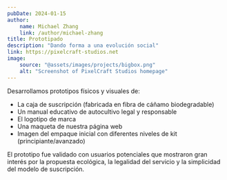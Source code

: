 ```yaml
---
pubDate: 2024-01-15
author:
    name: Michael Zhang
    link: /author/michael-zhang
title: Prototipado
description: "Dando forma a una evolución social"
link: https://pixelcraft-studios.net
image:
    source: "@assets/images/projects/bigbox.png"
    alt: "Screenshot of PixelCraft Studios homepage"
---
```


Desarrollamos prototipos físicos y visuales de:

- La caja de suscripción (fabricada en fibra de cáñamo biodegradable)
- Un manual educativo de autocultivo legal y responsable
- El logotipo de marca
- Una maqueta de nuestra página web
- Imagen del empaque inicial con diferentes niveles de kit (principiante/avanzado)

El prototipo fue validado con usuarios potenciales que mostraron gran interés por la propuesta ecológica, la legalidad del servicio y la simplicidad del modelo de suscripción.

